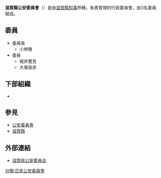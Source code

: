 {{Infobox Govt Agency
  | agency_name     = 滋賀縣公安委員會
  | nativename      = {{lang|ja|滋賀県公安委員会}}{{ja}}<br>{{lang|ja|しがけんこうあんいいんかい}}
  | nativename_r    = Shiga Prefectural Public Safety Commission{{en}}
  | jurisdiction    = [[File:Flag_of_Shiga_Prefecture.svg|20px]] [[滋賀縣|滋賀縣]]
  | seal            = 
  | seal_width      = 
  | seal_caption    = 
  | logo            = 
  | logo_width      = 
  | logo_caption    = 
  | formed          = 
  | preceding1      = 
  | preceding2      =
  | dissolved       = 
  | superseding     = 
  | employees       = 3人
  | budget          = 
  | minister1_name  = 
  | minister1_pfo   = 
  | minister2_name  = 
  | minister2_pfo   =
  | chief1_title    = 委員長
  | chief1          = 	小林徹
  | chief2_title    = 
  | chief2          = 
  | chief3_title    = 
  | chief3          = 
  | parent_agency   = [[滋賀縣知事|滋賀縣知事]]
  | child1_agency   = {{link-jp|滋賀縣警察|滋賀県警察|滋賀縣警察}}
  | child2_agency   = 
  | child3_agency   = 
  | child4_agency   = 
  | child5_agency   = 
  | child6_agency   = 
  | child7_agency   = 
  | child8_agency   = 
  | child9_agency   = 
  | keydocument1    = 
  | keydocument2    =
  | picture         = Shiga prefectual Police Headquarters.jpg
  | picture_width   = 250px
  | picture_caption = 滋賀縣警察本部廳舍
  | headquarters    = {{JPN}}<br/>[[滋賀縣|滋賀縣]][[大津市|大津市]]打出濱1番10號
  | website         = [http://www.pref.shiga.lg.jp/koan/ 滋賀県公安委員会]
  | footnotes       = 
}}
'''滋賀縣公安委員會'''（{{jpn|j=滋賀県公安委員会|hg=しがけんこうあんいいんかい|rm=Shigaken Kō'an-i'inkai}}）是由[[滋賀縣知事|滋賀縣知事]]所轄，負責管理{{link-jp|滋賀縣警察|滋賀県警察|滋賀縣警察}}的行政委員會，由3名委員組成。

== 委員 ==
*委員長
**小林徹
*委員
**堀井豐見
**大塚良彦

== 下部組織 ==
*{{link-jp|滋賀縣警察|滋賀県警察|滋賀縣警察}}

== 參見 ==
*[[公安委員會|公安委員會]]
*[[滋賀縣|滋賀縣]]

== 外部連結 ==
*[http://www.pref.shiga.lg.jp/koan/ 滋賀県公安委員会] {{Wayback|url=http://www.pref.shiga.lg.jp/koan/ |date=20190327185359 }}
{{日本都道府縣公安委員會}}
[[分類:日本公安委員會|分類:日本公安委員會]]